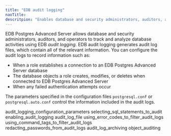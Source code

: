 ```yaml
---
title: "EDB audit logging"
navTitle:
descritpion: "Enables database and security administrators, auditors, and operators to track and analyze database activities"
---
```


<div id="edb_audit_logging" class="registered_link"></div>

EDB Postgres Advanced Server allows database and security administrators, auditors, and operators to track and analyze database activities using EDB *audit logging*. EDB audit logging generates audit log files, which contain all of the relevant information. You can configure the audit logs to record information such as:

-   When a role establishes a connection to an EDB Postgres Advanced Server database
-   The database objects a role creates, modifies, or deletes when connected to EDB Postgres Advanced Server
-   When any failed authentication attempts occur

The parameters specified in the configuration files `postgresql.conf` or `postgresql.auto.conf` control the information included in the audit logs.

<div class="toctree" maxdepth="3">

audit_logging_configuration_parameters selecting_sql_statements_to_audit enabling_audit_logging audit_log_file using_error_codes_to_filter_audit_logs using_command_tags_to_filter_audit_logs redacting_passwords_from_audit_logs audit_log_archiving object_auditing

</div>
